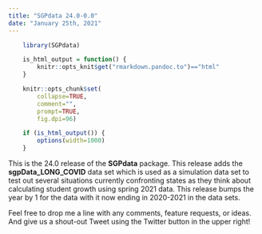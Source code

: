 ```yaml
---
title: "SGPdata 24.0-0.0"
date: "January 25th, 2021"
---
```


```r
    library(SGPdata)

    is_html_output = function() {
        knitr::opts_knit$get("rmarkdown.pandoc.to")=="html"
    }

    knitr::opts_chunk$set(
        collapse=TRUE,
        comment="",
        prompt=TRUE,
        fig.dpi=96)

    if (is_html_output()) {
        options(width=1000)
    }
```


This is the 24.0 release of the **SGPdata** package. This release adds the **sgpData_LONG_COVID** data set which is used as a simulation data set to test out several situations
currently confronting states as they think about calculating student growth using spring 2021 data. This release bumps the year by 1 for the data with it now ending in 2020-2021 in 
the data sets.

Feel free to drop me a line with any comments, feature requests, or ideas. And give us a shout-out Tweet using the Twitter button in the upper right!
